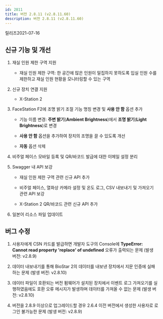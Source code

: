 ```yaml
---
id: 2811
title: 버전 2.8.11 (v2.8.11.60)
description: 버전 2.8.11 (v2.8.11.60)
---
```


릴리즈<Separator/>2021-07-16

## 신규 기능 및 개선

1. 재실 인원 제한 구역 지원

    * 재실 인원 제한 구역: 한 공간에 많은 인원이 밀집하지 못하도록 입실 인원 수를 제한하고 재실 인원 현황을 모니터링할 수 있는 구역

1. 신규 장치 연결 지원

    * X-Station 2

1. FaceStation F2에 조명 밝기 조절 기능 명칭 변경 및 **사용 안 함** 옵션 추가

    * 기능 이름 변경: **주변 밝기**(**Ambient Brightness**)에서 **조명 밝기**(**Light Brightness**)로 변경

    * **사용 안 함** 옵션을 추가하여 장치의 조명을 끌 수 있도록 개선

    * **자동** 옵션 삭제
  
1. 비주얼 페이스 모바일 등록 및 QR/바코드 발급에 대한 이메일 설정 분리

1. Swagger 내 API 보강

    * 재실 인원 제한 구역 관련 신규 API 추가

    * 비주얼 페이스, 열화상 카메라 설정 및 온도 로그, CSV 내보내기 및 가져오기 관련 API 보강

    * X-Station 2 QR/바코드 관련 신규 API 추가

1. 일본어 리소스 파일 업데이트

## 버그 수정

1. 사용자에게 CSN 카드를 발급하면 개발자 도구의 Console에 **TypeError: Cannot read property 'replace' of undefined** 오류가 출력되는 문제 (발생 버전: v2.8.9)

1. 데이터 내보내기를 통해 BioStar 2의 데이터를 내보낸 장치에서 지문 인증에 실패하는 문제 (발생 버전: v2.8.10)

1. 데이터 파일이 호환되는 버전 펌웨어가 설치된 장치에서 이벤트 로그 가져오기를 실행하였음에도 호환 오류 메시지가 발생하며 데이터를 가져올 수 없는 문제 (발생 버전: v2.8.10)

1. 버전을 2.8.9 이상으로 업그레이드할 경우 2.6.4 이전 버전에서 생성한 사용자로 로그인 불가능한 문제 (발생 버전: v2.8.9)